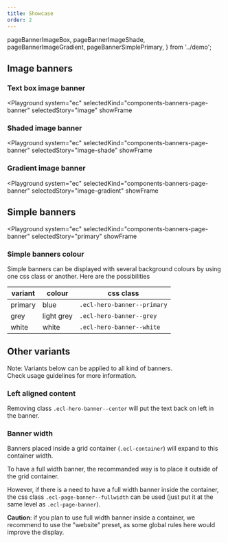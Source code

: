 ```yaml
---
title: Showcase
order: 2
---
```


  pageBannerImageBox,
  pageBannerImageShade,
  pageBannerImageGradient,
  pageBannerSimplePrimary,
} from '../demo';

## Image banners

### Text box image banner

<Playground
  system="ec"
  selectedKind="components-banners-page-banner"
  selectedStory="image"
  showFrame
>
  <Html markup={pageBannerImageBox} />
</Playground>

### Shaded image banner

<Playground
  system="ec"
  selectedKind="components-banners-page-banner"
  selectedStory="image-shade"
  showFrame
>
  <Html markup={pageBannerImageShade} />
</Playground>

### Gradient image banner

<Playground
  system="ec"
  selectedKind="components-banners-page-banner"
  selectedStory="image-gradient"
  showFrame
>
  <Html markup={pageBannerImageGradient} />
</Playground>

## Simple banners

<Playground
  system="ec"
  selectedKind="components-banners-page-banner"
  selectedStory="primary"
  showFrame
>
  <Html markup={pageBannerSimplePrimary} />
</Playground>

### Simple banners colour

Simple banners can be displayed with several background colours by using one css class or another.
Here are the possibilities

| variant | colour     | css class                   |
| ------- | ---------- | --------------------------- |
| primary | blue       | `.ecl-hero-banner--primary` |
| grey    | light grey | `.ecl-hero-banner--grey`    |
| white   | white      | `.ecl-hero-banner--white`   |

## Other variants

Note: Variants below can be applied to all kind of banners.  
Check usage guidelines for more information.

### Left aligned content

Removing class `.ecl-hero-banner--center` will put the text back on left in the banner.

### Banner width

Banners placed inside a grid container (`.ecl-container`) will expand to this container width.

To have a full width banner, the recommanded way is to place it outside of the grid container.

However, if there is a need to have a full width banner inside the container, the css class `.ecl-page-banner--fullwidth` can be used (just put it at the same level as `.ecl-page-banner`).

**Caution**: if you plan to use full width banner inside a container, we recommend to use the "website" preset, as some global rules here would improve the display.
